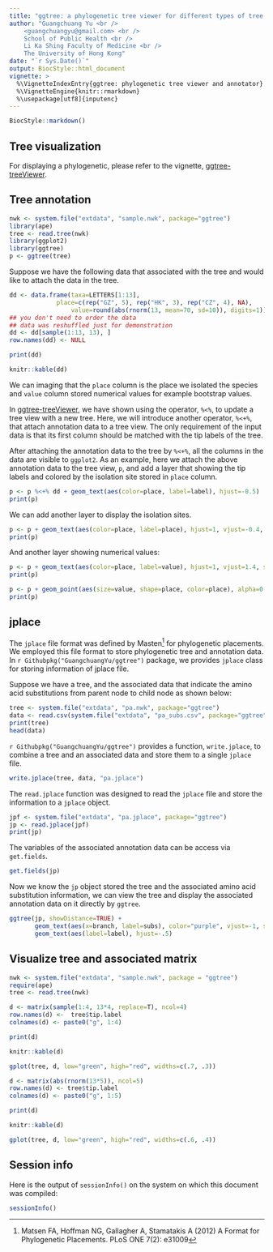 ```yaml
---
title: "ggtree: a phylogenetic tree viewer for different types of tree annotations"
author: "Guangchuang Yu <br /> 
	<guangchuangyu@gmail.com> <br /> 
	School of Public Health <br /> 
	Li Ka Shing Faculty of Medicine <br />
	The University of Hong Kong"
date: "`r Sys.Date()`"
output: BiocStyle::html_document
vignette: >
  %\VignetteIndexEntry{ggtree: phylogenetic tree viewer and annotator}
  %\VignetteEngine{knitr::rmarkdown}
  %\usepackage[utf8]{inputenc}
---
```


```r
BiocStyle::markdown()
```


## Tree visualization
For displaying a phylogenetic, please refer to the vignette, [ggtree-treeViewer](ggtree-treeViewer.html).


## Tree annotation

```r
nwk <- system.file("extdata", "sample.nwk", package="ggtree")
library(ape)
tree <- read.tree(nwk)
library(ggplot2)
library(ggtree)
p <- ggtree(tree)
```

Suppose we have the following data that associated with the tree and would like to attach the data in the tree.

```r
dd <- data.frame(taxa=LETTERS[1:13], 
      		 place=c(rep("GZ", 5), rep("HK", 3), rep("CZ", 4), NA),
                 value=round(abs(rnorm(13, mean=70, sd=10)), digits=1))
## you don't need to order the data
## data was reshuffled just for demonstration
dd <- dd[sample(1:13, 13), ]
row.names(dd) <- NULL
```
```r
print(dd)
```

```r
knitr::kable(dd)
```

We can imaging that the `place` column is the place we isolated the species and `value` column stored numerical values for example bootstrap values.

In [ggtree-treeViewer](ggtree-treeViewer.html), we have shown using the operator, `%<%`, to update a tree view with a new tree. Here, we will introduce another operator, `%<+%`, that attach annotation data to a tree view. The only requirement of the input data is that its first column should be matched with the tip labels of the tree.

After attaching the annotation data to the tree by `%<+%`, all the columns in the data are visible to `ggplot2`. As an example, here we attach the above annotation data to the tree view, `p`, and add a layer that showing the tip labels and colored by the isolation site stored in `place` column.

```r
p <- p %<+% dd + geom_text(aes(color=place, label=label), hjust=-0.5)
print(p)
```

We can add another layer to display the isolation sites.
```r
p <- p + geom_text(aes(color=place, label=place), hjust=1, vjust=-0.4, size=3)
print(p)
```

And another layer showing numerical values:
```r
p <- p + geom_text(aes(color=place, label=value), hjust=1, vjust=1.4, size=3)
print(p)
```

```r
p <- p + geom_point(aes(size=value, shape=place, color=place), alpha=0.25, subset=.(isTip))
print(p)
```


## jplace

The `jplace` file format was defined by Masten^[Matsen FA, Hoffman NG, Gallagher A, Stamatakis A (2012) A Format for Phylogenetic Placements. PLoS ONE 7(2): e31009] for phylogenetic placements. We employed this file format to store phylogenetic tree and annotation data. In `r Githubpkg("GuangchuangYu/ggtree")` package, we provides `jplace` class for storing information of jplace file.

Suppose we have a tree, and the associated data that indicate the amino acid substitutions from parent node to child node as shown below:
```r
tree <- system.file("extdata", "pa.nwk", package="ggtree")
data <- read.csv(system.file("extdata", "pa_subs.csv", package="ggtree"), stringsAsFactor=FALSE)
print(tree)
head(data)
```

`r Githubpkg("GuangchuangYu/ggtree")` provides a function, `write.jplace`, to combine a tree and an associated data and store them to a single `jplace` file.
```r
write.jplace(tree, data, "pa.jplace")
```

The `read.jplace` function was designed to read the `jplace` file and store the information to a `jplace` object.
```r
jpf <- system.file("extdata", "pa.jplace", package="ggtree")
jp <- read.jplace(jpf)
print(jp)
```

The variables of the associated annotation data can be access via `get.fields`.
```r
get.fields(jp)
```

Now we know the `jp` object stored the tree and the associated amino acid substitution information, we can view the tree and display the associated annotation data on it directly by `ggtree`.

```r
ggtree(jp, showDistance=TRUE) + 
	   geom_text(aes(x=branch, label=subs), color="purple", vjust=-1, size=3) + 
	   geom_text(aes(label=label), hjust=-.5)
```


## Visualize tree and associated matrix
```r
nwk <- system.file("extdata", "sample.nwk", package = "ggtree")
require(ape)
tree <- read.tree(nwk)

d <- matrix(sample(1:4, 13*4, replace=T), ncol=4)
row.names(d) <-  tree$tip.label
colnames(d) <- paste0("g", 1:4)
```
```r
print(d)
```

```r
knitr::kable(d)
```

```r
gplot(tree, d, low="green", high="red", widths=c(.7, .3))
```

```r
d <- matrix(abs(rnorm(13*5)), ncol=5)
row.names(d) <- tree$tip.label
colnames(d) <- paste0("g", 1:5)
```
```r
print(d)
```

```r
knitr::kable(d)
```

```r
gplot(tree, d, low="green", high="red", widths=c(.6, .4))
```

## Session info
Here is the output of `sessionInfo()` on the system on which this document was compiled:
```r
sessionInfo()
```

